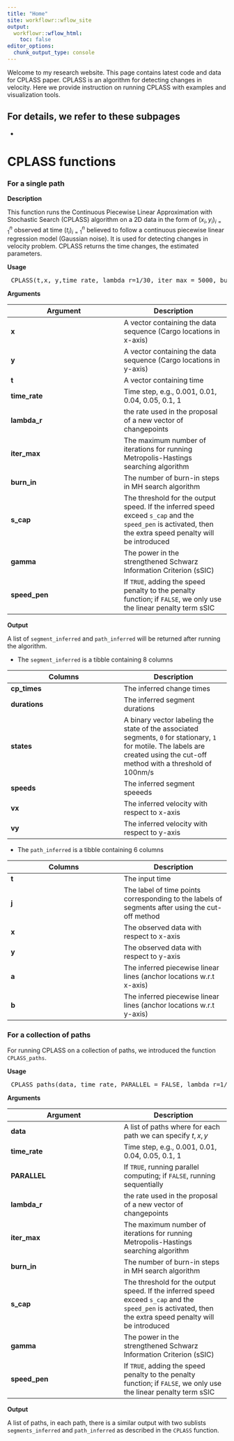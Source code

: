 ```yaml
---
title: "Home"
site: workflowr::wflow_site
output:
  workflowr::wflow_html:
    toc: false
editor_options:
  chunk_output_type: console
---
```


Welcome to my research website. This page contains latest code and data for CPLASS paper. CPLASS is an algorithm for detecting changes in velocity. Here we provide instruction on running CPLASS with examples and visualization tools.

For details, we refer to these subpages
-
-

# CPLASS functions

### For a single path

**Description**

This function runs the Continuous Piecewise Linear Approximation with Stochastic Search (CPLASS) algorithm on a 2D data in the form of $(x_i,y_i)_{i=1}^n$ observed at time $(t_i)_{i=1}^n$ believed to follow a continuous piecewise linear regression model (Gaussian noise). It is used for detecting changes in velocity problem. CPLASS returns the time changes, the estimated parameters.

**Usage**

<pre> CPLASS(t,x, y,time_rate, lambda_r=1/30, iter_max = 5000, burn_in=500, s_cap=1, gamma=1.2, speed_pen=TRUE) </pre>

**Arguments**

| Argument     | Description |
|--------------|-------------|
| **x**        | A vector containing the data sequence (Cargo locations in x-axis) |
| **y**        | A vector containing the data sequence (Cargo locations in y-axis) |
| **t**        | A vector containing time |
| **time_rate**        | Time step, e.g., 0.001, 0.01, 0.04, 0.05, 0.1, 1 |
| **lambda_r** | the rate used in the proposal of a new vector of changepoints |
| **iter_max** | The maximum number of iterations for running Metropolis-Hastings searching algorithm |
| **burn_in**    | The number of burn-in steps in MH search algorithm|
| **s_cap**    | The threshold for the output speed. If the inferred speed exceed `s_cap` and the `speed_pen` is activated, then the extra speed penalty will be introduced|
| **gamma**      | The power in the strengthened Schwarz Information Criterion (sSIC) |
| **speed_pen**  | If `TRUE`, adding the speed penalty to the penalty function; if `FALSE`, we only use the linear penalty term sSIC |

**Output**

A list of `segment_inferred` and `path_inferred` will be returned after running the algorithm. 

- The `segment_inferred` is a tibble containing 8 columns 

| Columns     | Description |
|--------------|-------------|
| **cp_times** | The inferred change times |
| **durations**| The inferred segment durations |
| **states**   | A binary vector labeling the state of the associated segments, `0` for stationary, `1` for motile. The labels are created using the cut-off method with a threshold of 100nm/s |
| **speeds**   | The inferred segment speeeds |
| **vx** | The inferred velocity with respect to x-axis |
| **vy** | The inferred velocity with respect to y-axis|

- The `path_inferred` is a tibble containing 6 columns

| Columns     | Description |
|--------------|-------------|
| **t** | The input time |
| **j**| The label of time points corresponding to the labels of segments after using the cut-off method |
| **x**   |The observed data with respect to x-axis  |
| **y**   | The observed data with respect to y-axis |
| **a** | The inferred piecewise linear lines (anchor locations w.r.t x-axis) |
| **b** | The inferred piecewise linear lines (anchor locations w.r.t y-axis)|

### For a collection of paths

For running CPLASS on a collection of paths, we introduced the function `CPLASS_paths`.

**Usage**

<pre> CPLASS_paths(data, time_rate, PARALLEL = FALSE, lambda_r=1/30, iter_max = 5000, burn_in=500, s_cap=1, gamma=1.2, speed_pen=TRUE) </pre>

**Arguments**

| Argument     | Description |
|--------------|-------------|
| **data**     | A list of paths where for each path we can specify $t,x,y$ |
| **time_rate**| Time step, e.g., 0.001, 0.01, 0.04, 0.05, 0.1, 1 |
| **PARALLEL** | If `TRUE`, running parallel computing; if `FALSE`, running sequentially
| **lambda_r** | the rate used in the proposal of a new vector of changepoints |
| **iter_max** | The maximum number of iterations for running Metropolis-Hastings searching algorithm |
| **burn_in**    | The number of burn-in steps in MH search algorithm|
| **s_cap**    | The threshold for the output speed. If the inferred speed exceed `s_cap` and the `speed_pen` is activated, then the extra speed penalty will be introduced|
| **gamma**      | The power in the strengthened Schwarz Information Criterion (sSIC) |
| **speed_pen**  | If `TRUE`, adding the speed penalty to the penalty function; if `FALSE`, we only use the linear penalty term sSIC |

**Output**

A list of paths, in each path, there is a similar output with two sublists `segments_inferred` and `path_inferred` as described in the `CPLASS` function.

